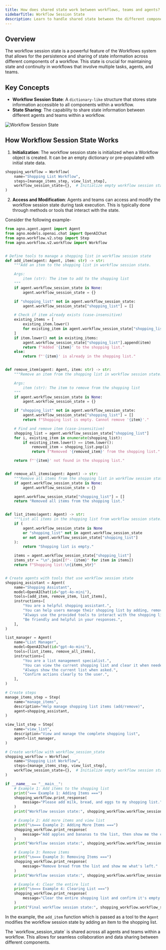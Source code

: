 ```yaml
---
title: How does shared state work between workflows, teams and agents?
sidebarTitle: Workflow Session State
description: Learn to handle shared state between the different components of a Workflow
---
```


## Overview
The workflow session state is a powerful feature of the Workflows system that allows for the persistence and sharing of state information across different components of a workflow. This state is crucial for maintaining state and continuity in workflows that involve multiple tasks, agents, and teams.

## Key Concepts
- **Workflow Session State**: A `dictionary-like` structure that stores state information accessible to all components within a workflow.
- **State Sharing**: The capability to share state information between different agents and teams within a workflow.

![Workflow Session State](/images/workflow_session_state.png)

## How Workflow Session State Works
1. **Initialization**: The workflow session state is initialized when a Workflow object is created. It can be an empty dictionary or pre-populated with initial state data.

```python 
shopping_workflow = Workflow(
    name="Shopping List Workflow",
    steps=[manage_items_step, view_list_step],
    workflow_session_state={},  # Initialize empty workflow session state
)
```

2. **Access and Modification**: Agents and teams can access and modify the workflow session state during task execution. This is typically done through methods or tools that interact with the state.

Consider the following example-

```python 
from agno.agent.agent import Agent
from agno.models.openai.chat import OpenAIChat
from agno.workflow.v2.step import Step
from agno.workflow.v2.workflow import Workflow


# Define tools to manage a shopping list in workflow session state
def add_item(agent: Agent, item: str) -> str:
    """Add an item to the shopping list in workflow session state.

    Args:
        item (str): The item to add to the shopping list
    """
    if agent.workflow_session_state is None:
        agent.workflow_session_state = {}

    if "shopping_list" not in agent.workflow_session_state:
        agent.workflow_session_state["shopping_list"] = []

    # Check if item already exists (case-insensitive)
    existing_items = [
        existing_item.lower()
        for existing_item in agent.workflow_session_state["shopping_list"]
    ]
    if item.lower() not in existing_items:
        agent.workflow_session_state["shopping_list"].append(item)
        return f"Added '{item}' to the shopping list."
    else:
        return f"'{item}' is already in the shopping list."


def remove_item(agent: Agent, item: str) -> str:
    """Remove an item from the shopping list in workflow session state.

    Args:
        item (str): The item to remove from the shopping list
    """
    if agent.workflow_session_state is None:
        agent.workflow_session_state = {}

    if "shopping_list" not in agent.workflow_session_state:
        agent.workflow_session_state["shopping_list"] = []
        return f"Shopping list is empty. Cannot remove '{item}'."

    # Find and remove item (case-insensitive)
    shopping_list = agent.workflow_session_state["shopping_list"]
    for i, existing_item in enumerate(shopping_list):
        if existing_item.lower() == item.lower():
            removed_item = shopping_list.pop(i)
            return f"Removed '{removed_item}' from the shopping list."

    return f"'{item}' not found in the shopping list."


def remove_all_items(agent: Agent) -> str:
    """Remove all items from the shopping list in workflow session state."""
    if agent.workflow_session_state is None:
        agent.workflow_session_state = {}

    agent.workflow_session_state["shopping_list"] = []
    return "Removed all items from the shopping list."


def list_items(agent: Agent) -> str:
    """List all items in the shopping list from workflow session state."""
    if (
        agent.workflow_session_state is None
        or "shopping_list" not in agent.workflow_session_state
        or not agent.workflow_session_state["shopping_list"]
    ):
        return "Shopping list is empty."

    items = agent.workflow_session_state["shopping_list"]
    items_str = "\n".join([f"- {item}" for item in items])
    return f"Shopping list:\n{items_str}"


# Create agents with tools that use workflow session state
shopping_assistant = Agent(
    name="Shopping Assistant",
    model=OpenAIChat(id="gpt-4o-mini"),
    tools=[add_item, remove_item, list_items],
    instructions=[
        "You are a helpful shopping assistant.",
        "You can help users manage their shopping list by adding, removing, and listing items.",
        "Always use the provided tools to interact with the shopping list.",
        "Be friendly and helpful in your responses.",
    ],
)

list_manager = Agent(
    name="List Manager",
    model=OpenAIChat(id="gpt-4o-mini"),
    tools=[list_items, remove_all_items],
    instructions=[
        "You are a list management specialist.",
        "You can view the current shopping list and clear it when needed.",
        "Always show the current list when asked.",
        "Confirm actions clearly to the user.",
    ],
)

# Create steps
manage_items_step = Step(
    name="manage_items",
    description="Help manage shopping list items (add/remove)",
    agent=shopping_assistant,
)

view_list_step = Step(
    name="view_list",
    description="View and manage the complete shopping list",
    agent=list_manager,
)

# Create workflow with workflow_session_state
shopping_workflow = Workflow(
    name="Shopping List Workflow",
    steps=[manage_items_step, view_list_step],
    workflow_session_state={},  # Initialize empty workflow session state
)

if __name__ == "__main__":
    # Example 1: Add items to the shopping list
    print("=== Example 1: Adding Items ===")
    shopping_workflow.print_response(
        message="Please add milk, bread, and eggs to my shopping list."
    )
    print("Workflow session state:", shopping_workflow.workflow_session_state)

    # Example 2: Add more items and view list
    print("\n=== Example 2: Adding More Items ===")
    shopping_workflow.print_response(
        message="Add apples and bananas to the list, then show me the complete list."
    )
    print("Workflow session state:", shopping_workflow.workflow_session_state)

    # Example 3: Remove items
    print("\n=== Example 3: Removing Items ===")
    shopping_workflow.print_response(
        message="Remove bread from the list and show me what's left."
    )
    print("Workflow session state:", shopping_workflow.workflow_session_state)

    # Example 4: Clear the entire list
    print("\n=== Example 4: Clearing List ===")
    shopping_workflow.print_response(
        message="Clear the entire shopping list and confirm it's empty."
    )
    print("Final workflow session state:", shopping_workflow.workflow_session_state)
```

In the example, the `add_item` function which is passed as a tool to the `Agent` modifies the workflow session state by adding an item to the shopping list.

<Note>
The `workflow_session_state` is shared across all agents and teams within a workflow. This allows for seamless collaboration and data sharing between different components.
</Note>

